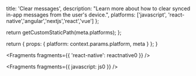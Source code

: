 
  title: 'Clear messages',
  description:
    "Learn more about how to clear synced in-app messages from the user's device.",
  platforms: ['javascript', 'react-native','angular','nextjs','react','vue'] 
};

  return getCustomStaticPath(meta.platforms);
};

  return {
    props: {
      platform: context.params.platform,
      meta
    }
  };
}


<Fragments fragments={{ 'react-native': reactnative0 }} />


<Fragments fragments={{ javascript: js0 }} />
